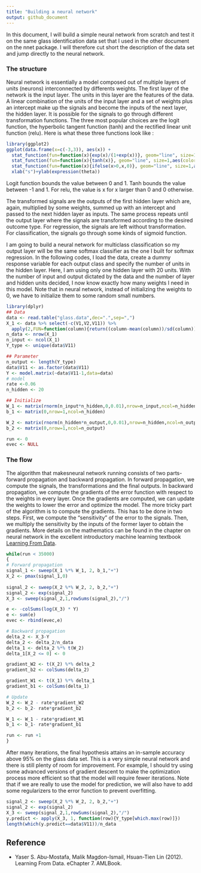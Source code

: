 ```yaml
---
title: "Building a neural network"
output: github_document
---
```

In this document, I will build a simple neural network from scratch and test it on the same glass identification data set that I used in the other document on the nnet package. I will therefore cut short the description of the data set and jump directly to the neural network.

### The structure

Neural network is essentially a model composed out of multiple layers of units (neurons) interconnected by differents weights. The first layer of the network is the input layer. The units in this layer are the features of the data. A linear combination of the units of the input layer and a set of weights plus an intercept make up the signals and become the inputs of the next layer, the hidden layer. It is possible for the signals to go through different transformation functions. The three most popular choices are the logit function, the hyperbolic tangent function (tanh) and the rectified linear unit function (relu). Here is what these three functions look like :

```r
library(ggplot2)
ggplot(data.frame(x=c(-3,3)), aes(x)) +
  stat_function(fun=function(x){exp(x)/(1+exp(x))}, geom="line", size=1,aes(color="Logit"))+
  stat_function(fun=function(x){tanh(x)}, geom="line", size=1,aes(color="Tanh"))+
  stat_function(fun=function(x){ifelse(x>0,x,0)}, geom="line", size=1,aes(color="Relu"))+
  xlab("s")+ylab(expression(theta))
```

Logit function bounds the value between 0 and 1. Tanh bounds the value between -1 and 1. For relu, the value is x for x larger than 0 and 0 otherwise.

The transformed signals are the outputs of the first hidden layer which are, again, multiplied by some weights, summed up with an intercept and passed to the next hidden layer as inputs. The same process repeats until the output layer where the signals are transformed according to the desired outcome type. For regression, the signals are left without transformation. For classification, the signals go through some kinds of sigmoid function.

I am going to build a neural network for multiclass classification so my output layer will be the same softmax classifier as the one I built for softmax regression. In the following codes, I load the data, create a dummy response variable for each output class and specify the number of units in the hidden layer. Here, I am using only one hidden layer with 20 units. With the number of input and output dictated by the data and the number of layer and hidden units decided, I now know exactly how many weights I need in this model. Note that in neural network, instead of initializing the weights to 0, we have to initialize them to some random small numbers. 

```r
library(dplyr)
## Data
data <- read.table("glass.data",dec=".",sep=",")
X_1 <- data %>% select(-c(V1,V2,V11)) %>%
  apply(2,FUN=function(column){return((column-mean(column))/sd(column))} )
n_data <- nrow(X_1)
n_input <- ncol(X_1)
Y_type <- unique(data$V11)

## Parameter
n_output <- length(Y_type)
data$V11 <- as.factor(data$V11)
Y <- model.matrix(~data$V11-1,data=data)
# model
rate <-0.06
n_hidden <- 20

## Initialize
W_1 <- matrix(rnorm(n_input*n_hidden,0,0.01),nrow=n_input,ncol=n_hidden)
b_1 <- matrix(0,nrow=1,ncol=n_hidden)

W_2 <- matrix(rnorm(n_hidden*n_output,0,0.01),nrow=n_hidden,ncol=n_output)
b_2 <- matrix(0,nrow=1,ncol=n_output)

run <- 0
evec <- NULL

```

### The flow
The algorithm that makesneural network running consists of two parts- forward propagation and backward propagation. In forward propagation, we compute the signals, the transformations and the final outputs. In backward propagation, we compute the gradients of the error function with respect to the weights in every layer. Once the gradients are computed, we can update the weights to lower the error and optimize the model. The more tricky part of the algorithm is to compute the gradients. This has to be done in two steps. First, we compute the "sensitivity" of the error to the signals. Then, we multiply the sensitivity by the inputs of the former layer to obtain the gradients. More details on the mathematics can be found in the chapter on neural network in the excellent introductory machine learning textbook [Learning From Data](http://amlbook.com/). 
```r
while(run < 35000)
{
# Forward propagation
signal_1 <- sweep(X_1 %*% W_1, 2, b_1,"+")
X_2 <- pmax(signal_1,0)
  
signal_2 <- sweep(X_2 %*% W_2, 2, b_2,"+")
signal_2 <- exp(signal_2)
X_3 <- sweep(signal_2,1,rowSums(signal_2),"/")

e <- -colSums(log(X_3) * Y)
e <- sum(e)
evec <- rbind(evec,e)

# Backward propagation
delta_2 <- X_3-Y
delta_2 <- delta_2/n_data
delta_1 <- delta_2 %*% t(W_2)
delta_1[X_2 <= 0] <- 0

gradient_W2 <- t(X_2) %*% delta_2
gradient_b2 <- colSums(delta_2)

gradient_W1 <- t(X_1) %*% delta_1
gradient_b1 <- colSums(delta_1)

# Update
W_2 <- W_2 - rate*gradient_W2
b_2 <- b_2- rate*gradient_b2

W_1 <- W_1 - rate*gradient_W1
b_1 <- b_1- rate*gradient_b1

run <- run +1
}

```

After many iterations, the final hypothesis attains an in-sample accuracy above 95% on the glass data set. This is a very simple neural network and there is still plenty of room for improvement. For example, I should try using some advanced versions of gradient descent to make the optimization process more efficient so that the model will require fewer iterations. Note that if we are really to use the model for prediction, we will also have to add some regularizers to the error function to prevent overfitting.

```r

signal_2 <- sweep(X_2 %*% W_2, 2, b_2,"+")
signal_2 <- exp(signal_2)
X_3 <- sweep(signal_2,1,rowSums(signal_2),"/")
y.predict <- apply(X_3, 1, function(row){Y_type[which.max(row)]})
length(which(y.predict==data$V11))/n_data
```


## Reference
* Yaser S. Abu-Mostafa, Malik Magdon-Ismail, Hsuan-Tien Lin (2012). Learning From Data. eChapter 7. AMLBook.

